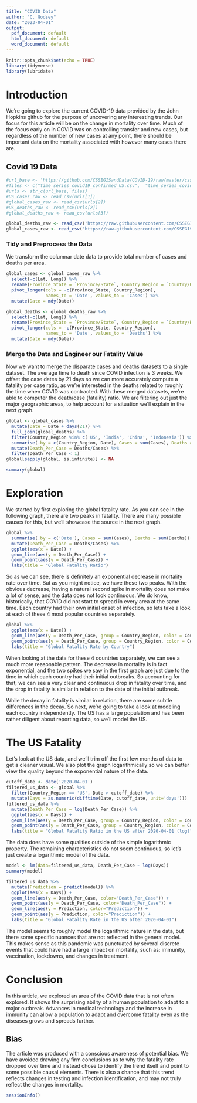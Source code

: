 ```yaml
---
title: "COVID Data"
author: "C. Godsey"
date: "2023-04-01"
output:
  pdf_document: default
  html_document: default
  word_document: default
---
```


```r
knitr::opts_chunk$set(echo = TRUE)
library(tidyverse)
library(lubridate)
```

# Introduction

We're going to explore the current COVID-19 data provided by the John Hopkins github for the purpose of uncovering any interesting trends. Our focus for this article
will be on the change in mortality over time. Much of the focus early on in COVID was on controlling transfer and new cases, but regardless of the number of new cases at any point, there should be important data on the mortality associated with however
many cases there are.

## Covid 19 Data

```r
#url_base <- 'https://github.com/CSSEGISandData/COVID-19/raw/master/csse_covid_19_data/csse_covid_19_time_series/'
#files <- c("time_series_covid19_confirmed_US.csv",  "time_series_covid19_confirmed_global.csv", "time_series_covid19_deaths_US.csv",  "time_series_covid19_deaths_global.csv")
#urls <- str_c(url_base, files)
#US_cases_raw <- read_csv(urls[1])
#global_cases_raw <- read_csv(urls[2])
#US_deaths_raw <- read_csv(urls[2])
#global_deaths_raw <- read_csv(urls[3])

global_deaths_raw <- read_csv('https://raw.githubusercontent.com/CSSEGISandData/COVID-19/master/csse_covid_19_data/csse_covid_19_time_series/time_series_covid19_deaths_global.csv')
global_cases_raw <- read_csv('https://raw.githubusercontent.com/CSSEGISandData/COVID-19/master/csse_covid_19_data/csse_covid_19_time_series/time_series_covid19_confirmed_global.csv')
```

### Tidy and Preprocess the Data

We transform the columnar date data to provide total number of cases and deaths per area.

```r
global_cases <- global_cases_raw %>% 
  select(-c(Lat, Long)) %>%
  rename(Province_State = `Province/State`, Country_Region = `Country/Region`) %>%
  pivot_longer(cols = -c(Province_State, Country_Region),
               names_to = 'Date', values_to = 'Cases') %>%
  mutate(Date = mdy(Date))

global_deaths <- global_deaths_raw %>% 
  select(-c(Lat, Long)) %>%
  rename(Province_State = `Province/State`, Country_Region = `Country/Region`) %>%
  pivot_longer(cols = -c(Province_State, Country_Region),
               names_to = 'Date', values_to = 'Deaths') %>%
  mutate(Date = mdy(Date))
```

### Merge the Data and Engineer our Fatality Value

Now we want to merge the disparate cases and deaths datasets to a single dataset. The average time to death since COVID infection is 3 weeks. We offset the case dates by 21 days so we can more accurately compute a fatality per case ratio, as we're interested in the deaths related to roughly the time when COVID was contracted. With these merged datasets, we're able to computer the death/case (fatality) ratio. We are filtering out just the major geographic areas, to help account for a situation we'll explain in the next graph. 

```r
global <- global_cases %>% 
  mutate(Date = Date + days(21)) %>%
  full_join(global_deaths) %>%
  filter(Country_Region %in% c('US', 'India', 'China', 'Indonesia')) %>%
  summarise(.by = c(Country_Region, Date), Cases = sum(Cases), Deaths = sum(Deaths)) %>%
  mutate(Death_Per_Case = Deaths/Cases) %>%
  filter(Death_Per_Case < 1)
global[sapply(global, is.infinite)] <- NA

summary(global)
```
# Exploration

We started by first exploring the global fatality rate. As you can see in the following graph, there are two peaks in fatality. There are many possible causes for this, but we'll showcase the source in the next graph.

```r
global %>%
  summarise(.by = c('Date'), Cases = sum(Cases), Deaths = sum(Deaths)) %>%
  mutate(Death_Per_Case = Deaths/Cases) %>%
  ggplot(aes(x = Date)) +
  geom_line(aes(y = Death_Per_Case)) +
  geom_point(aes(y = Death_Per_Case)) +
  labs(title = "Global Fatality Ratio")
```
So as we can see, there is definitely an exponential decrease in mortality rate over time. But as you might notice, we have these two peaks. With the obvious decrease, having a natural second spike in mortality does not make a lot of sense, and the data does not look continuous. We do know, historically, that COVID did not start to spread in every area at the same time. Each country had their own initial onset of infection, so lets take a look at each of these 4 most popular countries separately.

```r
global %>%
  ggplot(aes(x = Date)) +
  geom_line(aes(y = Death_Per_Case, group = Country_Region, color = Country_Region)) +
  geom_point(aes(y = Death_Per_Case, group = Country_Region, color = Country_Region)) +
  labs(title = "Global Fatality Rate by Country")
```

When looking at the data for these 4 countries separately, we can see a much more reasonable pattern. The decrease in mortality is in fact exponential, and the two spikes we saw in the first graph are just due to the time in which each country had their initial outbreaks. So accounting for that, we can see a very clear and continuous drop in fatality over time, and the drop in fatality is similar in relation to the date of the initial outbreak.

While the decay in fatality is similar in relation, there are some subtle differences in the decay. So next, we're going to take a look at modeling each country independently. The US has a large population and has been rather diligent about reporting data, so we'll model the US.

# The US Fatality

Let's look at the US data, and we'll trim off the first few months of data to get a cleaner visual. We also plot the graph logarithmically so we can better view the quality beyond the exponential nature of the data.

```r
cutoff_date <- date('2020-04-01')
filtered_us_data <- global %>%
  filter(Country_Region == 'US', Date > cutoff_date) %>%
  mutate(Days = as.numeric(difftime(Date, cutoff_date, unit='days')))
filtered_us_data %>%
  mutate(Death_Per_Case = log(Death_Per_Case)) %>%
  ggplot(aes(x = Days)) +
  geom_line(aes(y = Death_Per_Case, group = Country_Region, color = Country_Region)) +
  geom_point(aes(y = Death_Per_Case, group = Country_Region, color = Country_Region)) +
  labs(title = "Global Fatality Ratio in the US after 2020-04-01 (log)")
```

The data does have some qualities outside of the simple logarithmic property. The remaining characteristics do not seem continuous, so let's just create a logarithmic model of the data.

```r
model <- lm(data=filtered_us_data, Death_Per_Case ~ log(Days))
summary(model)
```

```r
filtered_us_data %>%
  mutate(Prediction = predict(model)) %>%
  ggplot(aes(x = Days)) +
  geom_line(aes(y = Death_Per_Case, color="Death_Per_Case")) +
  geom_point(aes(y = Death_Per_Case, color="Death_Per_Case")) +
  geom_line(aes(y = Prediction, color="Prediction")) +
  geom_point(aes(y = Prediction, color="Prediction")) +
  labs(title = "Global Fatality Rate in the US after 2020-04-01")
```

The model seems to roughly model the logarithmic nature in the data, but there some specific nuances that are not reflected in the general model. This makes sense as this pandemic was punctuated by several discrete events that could have had a large impact on mortality, such as: immunity, vaccination, lockdowns, and changes in treatment.

# Conclusion

In this article, we explored an area of the COVID data that is not often explored. It shows the surprising ability of a human population to adapt to a major outbreak. Advances in medical technology and the increase in immunity can allow a population to adapt and overcome fatality even as the diseases grows and spreads further.

## Bias

The article was produced with a conscious awareness of potential bias. We have avoided drawing any firm conclusions as to why the fatality rate dropped over time and instead chose to identify the trend itself and point to some possible causal elements. There is also a chance that this trend reflects changes in testing and infection identification, and may not truly reflect the changes in mortality.

```r
sessionInfo()
```

